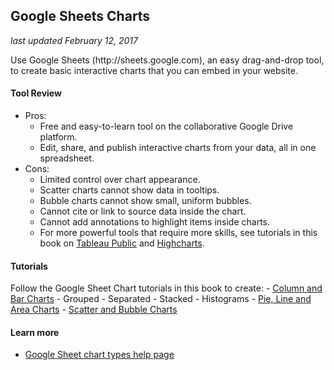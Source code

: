 ## Google Sheets Charts {#chart-google-sheets}
*last updated February 12, 2017*

Use Google Sheets (http://sheets.google.com), an easy drag-and-drop tool, to create basic interactive charts that you can embed in your website.

#### Tool Review {-}
- Pros:
  - Free and easy-to-learn tool on the collaborative Google Drive platform.
  - Edit, share, and publish interactive charts from your data, all in one spreadsheet.
- Cons:
  - Limited control over chart appearance.
  - Scatter charts cannot show data in tooltips.
  - Bubble charts cannot show small, uniform bubbles.
  - Cannot cite or link to source data inside the chart.
  - Cannot add annotations to highlight items inside charts.
  - For more powerful tools that require more skills, see tutorials in this book on [Tableau Public](scatter-chart-tableau/) and [Highcharts](highcharts).

#### Tutorials {-}
Follow the Google Sheet Chart tutorials in this book to create:
- [Column and Bar Charts](column-bar-google)
  - Grouped
  - Separated
  - Stacked
  - Histograms
- [Pie, Line and Area Charts](pie-line-area-google)
- [Scatter and Bubble Charts](scatter-bubble-google)

#### Learn more {-}
- [Google Sheet chart types help page](https://support.google.com/docs/answer/190718)
